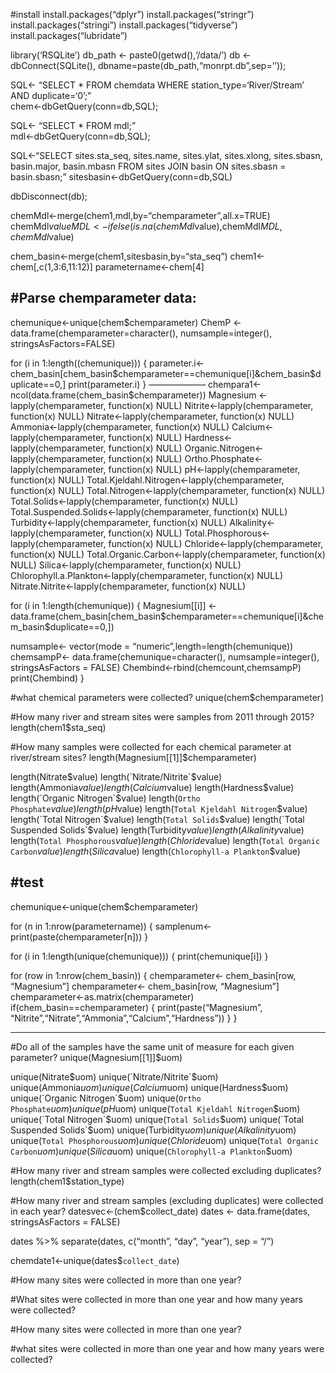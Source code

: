#install
install.packages("dplyr")
install.packages("stringr")
install.packages("stringi")
install.packages("tidyverse")
install.packages("lubridate")

library('RSQLite')
db_path <- paste0(getwd(),'/data/')
db <- dbConnect(SQLite(), dbname=paste(db_path,"monrpt.db",sep=''));

SQL<- "SELECT *
       FROM 
          chemdata
       WHERE
          station_type='River/Stream' AND duplicate='0';"  
chem<-dbGetQuery(conn=db,SQL);

SQL<- "SELECT *
       FROM 
          mdl;"  
mdl<-dbGetQuery(conn=db,SQL);          
          
SQL<-"SELECT
        sites.sta_seq,
        sites.name,
        sites.ylat,
        sites.xlong,
        sites.sbasn,
        basin.major,
        basin.mbasn
      FROM 
        sites
      JOIN 
        basin
      ON
        sites.sbasn = basin.sbasn;"
sitesbasin<-dbGetQuery(conn=db,SQL)    

dbDisconnect(db);

chemMdl<-merge(chem1,mdl,by="chemparameter",all.x=TRUE)
chemMdl$valueMDL<-ifelse(is.na(chemMdl$value),chemMdl$MDL,chemMdl$value)

chem_basin<-merge(chem1,sitesbasin,by="sta_seq")
chem1<-chem[,c(1,3:6,11:12)]
parametername<-chem[4]  

#Parse chemparameter data:
--------------------
chemunique<-unique(chem$chemparameter)
ChemP <- data.frame(chemparameter=character(), 
                numsample=integer(), 
                stringsAsFactors=FALSE)


for (i in 1:length((chemunique))) {
  parameter.i<-chem_basin[chem_basin$chemparameter==chemunique[i]&chem_basin$duplicate==0,]
  print(parameter.i)
}
--------------------
chempara1<-ncol(data.frame(chem_basin$chemparameter))
Magnesium <-lapply(chemparameter, function(x) NULL)
Nitrite<-lapply(chemparameter, function(x) NULL)
Nitrate<-lapply(chemparameter, function(x) NULL)
Ammonia<-lapply(chemparameter, function(x) NULL)
Calcium<-lapply(chemparameter, function(x) NULL)
Hardness<-lapply(chemparameter, function(x) NULL)
Organic.Nitrogen<-lapply(chemparameter, function(x) NULL)
Ortho.Phosphate<-lapply(chemparameter, function(x) NULL)
pH<-lapply(chemparameter, function(x) NULL)
Total.Kjeldahl.Nitrogen<-lapply(chemparameter, function(x) NULL)
Total.Nitrogen<-lapply(chemparameter, function(x) NULL)
Total.Solids<-lapply(chemparameter, function(x) NULL)
Total.Suspended.Solids<-lapply(chemparameter, function(x) NULL)
Turbidity<-lapply(chemparameter, function(x) NULL)
Alkalinity<-lapply(chemparameter, function(x) NULL)
Total.Phosphorous<-lapply(chemparameter, function(x) NULL)
Chloride<-lapply(chemparameter, function(x) NULL)
Total.Organic.Carbon<-lapply(chemparameter, function(x) NULL)
Silica<-lapply(chemparameter, function(x) NULL)
Chlorophyll.a.Plankton<-lapply(chemparameter, function(x) NULL)
Nitrate.Nitrite<-lapply(chemparameter, function(x) NULL)

for (i in 1:length(chemunique)) {
  Magnesium[[i]] <- data.frame(chem_basin[chem_basin$chemparameter==chemunique[i]&chem_basin$duplicate==0,])

  numsample<- vector(mode = "numeric",length=length(chemunique))
  chemsampP<- data.frame(chemunique=character(),
                         numsample=integer(),
                         stringsAsFactors = FALSE)
  Chembind<-rbind(chemcount,chemsampP)
  print(Chembind)
}


#what chemical parameters were collected?
unique(chem$chemparameter)

#How many river and stream sites were samples from 2011 through 2015?
length(chem1$sta_seq)

#How many samples were collected for each chemical parameter at river/stream sites? 
length(Magnesium[[1]]$chemparameter)

length(Nitrate$value)
length(`Nitrate/Nitrite`$value)
length(Ammonia$value)
length(Calcium$value)
length(Hardness$value)
length(`Organic Nitrogen`$value)
length(`Ortho Phosphate`$value)
length(pH$value)
length(`Total Kjeldahl Nitrogen`$value)
length(`Total Nitrogen`$value)
length(`Total Solids`$value)
length(`Total Suspended Solids`$value)
length(Turbidity$value)
length(Alkalinity$value)
length(`Total Phosphorous`$value)
length(Chloride$value)
length(`Total Organic Carbon`$value)
length(Silica$value)
length(`Chlorophyll-a Plankton`$value)

#test 
--------
chemunique<-unique(chem$chemparameter)

for (n in 1:nrow(parametername)) {
    samplenum<-
    print(paste(chemparameter[n]))
}

for (i in 1:length(unique(chemunique))) {
  print(chemunique[i])
}

for (row in 1:nrow(chem_basin)) {
  chemparameter<- chem_basin[row, "Magnesium"]
  chemparameter<- chem_basin[row, "Magnesium"]
  chemparameter<-as.matrix(chemparameter)
  if(chem_basin==chemparameter) {
    print(paste("Magnesium", 
                "Nitrite","Nitrate","Ammonia","Calcium","Hardness"))
  }
}

--------
#Do all of the samples have the same unit of measure for each given parameter?
  unique(Magnesium[[1]]$uom)
  
  unique(Nitrate$uom)
  unique(`Nitrate/Nitrite`$uom)
  unique(Ammonia$uom)
  unique(Calcium$uom)
  unique(Hardness$uom)
  unique(`Organic Nitrogen`$uom)
  unique(`Ortho Phosphate`$uom)
  unique(pH$uom)
  unique(`Total Kjeldahl Nitrogen`$uom)
  unique(`Total Nitrogen`$uom)
  unique(`Total Solids`$uom)
  unique(`Total Suspended Solids`$uom)
  unique(Turbidity$uom)
  unique(Alkalinity$uom)
  unique(`Total Phosphorous`$uom)
  unique(Chloride$uom)
  unique(`Total Organic Carbon`$uom)
  unique(Silica$uom)
  unique(`Chlorophyll-a Plankton`$uom)

#How many river and stream samples were collected excluding duplicates?
length(chem1$station_type)
          
#How many river and stream samples (excluding duplicates) were collected in each year?
datesvec<-(chem$collect_date)
dates <- data.frame(dates, stringsAsFactors = FALSE)

dates %>% 
  separate(dates, c("month", "day", "year"), sep = "/")




chemdate1<-unique(dates$`collect_date`)

#How many sites were collected in more than one year? 

#What sites were collected in more than one year and how many years were collected?

#How many sites were collected in more than one year?

#what sites were collected in more than one year and how many years were collected?
